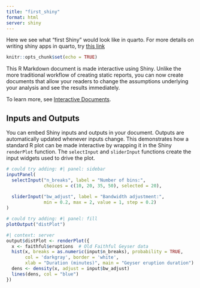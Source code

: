 ```yaml
---
title: "first_shiny"
format: html
server: shiny
---
```


Here we see what "first Shiny" would look like in quarto.  For more details on writing shiny apps in quarto, try [this link](https://quarto.org/docs/interactive/shiny/)

```r
knitr::opts_chunk$set(echo = TRUE)
```

This R Markdown document is made interactive using Shiny. Unlike the more traditional workflow of creating static reports, you can now create documents that allow your readers to change the assumptions underlying your analysis and see the results immediately. 

To learn more, see [Interactive Documents](http://rmarkdown.rstudio.com/authoring_shiny.html).

## Inputs and Outputs

You can embed Shiny inputs and outputs in your document. Outputs are automatically updated whenever inputs change.  This demonstrates how a standard R plot can be made interactive by wrapping it in the Shiny `renderPlot` function. The `selectInput` and `sliderInput` functions create the input widgets used to drive the plot.

```r
# could try adding: #| panel: sidebar
inputPanel(
  selectInput("n_breaks", label = "Number of bins:",
              choices = c(10, 20, 35, 50), selected = 20),
  
  sliderInput("bw_adjust", label = "Bandwidth adjustment:",
              min = 0.2, max = 2, value = 1, step = 0.2)
)
```

```r
# could try adding: #| panel: fill
plotOutput("distPlot")
```

```r
#| context: server
output$distPlot <- renderPlot({
  x <- faithful$eruptions  # Old Faithful Geyser data
  hist(x, breaks = as.numeric(input$n_breaks), probability = TRUE,
       col = 'darkgray', border = 'white',
       xlab = "Duration (minutes)", main = "Geyser eruption duration")
  dens <- density(x, adjust = input$bw_adjust)
  lines(dens, col = "blue")
})
```

